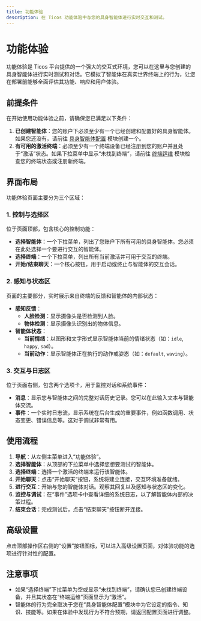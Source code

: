 ```yaml
---
title: 功能体验
description: 在 Ticos 功能体验中与您的具身智能体进行实时交互和测试。
---
```


# 功能体验

功能体验是 Ticos 平台提供的一个强大的交互式环境，您可以在这里与您创建的具身智能体进行实时测试和对话。它模拟了智能体在真实世界终端上的行为，让您在部署前能够全面评估其功能、响应和用户体验。

## 前提条件

在开始使用功能体验之前，请确保您已满足以下条件：

1.  **已创建智能体**：您的账户下必须至少有一个已经创建和配置好的具身智能体。如果您还没有，请前往 [具身智能体配置](../agent-configuration/) 模块创建一个。
2.  **有可用的激活终端**：必须至少有一个终端设备已经注册到您的账户并且处于“激活”状态。如果下拉菜单中显示“未找到终端”，请前往 [终端运维](../terminal-ops/) 模块检查您的终端状态或注册新终端。

## 界面布局

功能体验页面主要分为三个区域：

### 1. 控制与选择区

位于页面顶部，包含核心的控制功能：

-   **选择智能体**：一个下拉菜单，列出了您账户下所有可用的具身智能体。您必须在此处选择一个要进行交互的智能体。
-   **选择终端**：一个下拉菜单，列出所有当前激活并可用于交互的终端。
-   **开始/结束聊天**：一个核心按钮，用于启动或终止与智能体的交互会话。

### 2. 感知与状态区

页面的主要部分，实时展示来自终端的反馈和智能体的内部状态：

-   **感知反馈**：
    -   **人脸检测**：显示摄像头是否检测到人脸。
    -   **物体检测**：显示摄像头识别出的物体信息。
-   **智能体状态**：
    -   **当前情绪**：以图形和文字形式显示智能体当前的情绪状态（如：`idle`, `happy`, `sad`）。
    -   **当前动作**：显示智能体正在执行的动作或姿态（如：`default`, `waving`）。

### 3. 交互与日志区

位于页面右侧，包含两个选项卡，用于监控对话和系统事件：

-   **消息**：显示您与智能体之间的完整对话历史记录。您可以在此输入文本与智能体交流。
-   **事件**：一个实时日志流，显示系统在后台生成的重要事件，例如函数调用、状态变更、错误信息等。这对于调试非常有用。

## 使用流程

1.  **导航**：从左侧主菜单进入“功能体验”。
2.  **选择智能体**：从顶部的下拉菜单中选择您想要测试的智能体。
3.  **选择终端**：选择一个激活的终端来运行该智能体。
4.  **开始聊天**：点击“开始聊天”按钮，系统将建立连接，交互环境准备就绪。
5.  **进行交互**：开始与您的智能体对话。观察其回复以及感知与状态区的变化。
6.  **监控与调试**：在“事件”选项卡中查看详细的系统日志，以了解智能体内部的决策过程。
7.  **结束会话**：完成测试后，点击“结束聊天”按钮断开连接。

## 高级设置

点击顶部操作区右侧的“设置”按钮图标，可以进入高级设置页面，对体验功能的选项进行针对性的配置。

## 注意事项

-   如果“选择终端”下拉菜单为空或显示“未找到终端”，请确认您已创建终端设备，并且其状态在“终端运维”页面显示为“激活”。
-   智能体的行为完全取决于您在“具身智能体配置”模块中为它设定的指令、知识、技能等。如果在体验中发现行为不符合预期，请返回配置页面进行调整。
